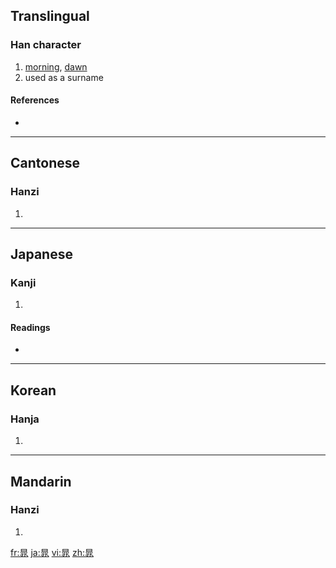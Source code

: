 ==Translingual==

===Han character===
{{Han char|rn=72|rad=日|as=06|sn=10|four=6011<sub>3</sub>|canj=日中一人 (ALMO)}}

# [[morning]], [[dawn]]
# used as a surname

====References====
* {{Han ref|kx=0494.210|dkj=13889|dj=0859.140|hdz=21508.150|uh=6641|ud=26177|bh=AED0|bd=44752}}

----

==Cantonese==

===Hanzi===
{{yue-hanzi|jyut=|y=chiu4}}

# {{defn|Cantonese|sort=日06}}

----

==Japanese==

===Kanji===
{{ja-kanji|grade=|rs=日06}}

# {{defn|Japanese|sort=日06}}

====Readings====
* {{ja-readings|on=[[ちょう]] (chō)|kun=[[あさ]] (asa)}}

----

==Korean==

===Hanja===
{{ko-hanja|hangeul=조|eumhun=|rv=jo|mr=cho|y=co}}

# {{defn|Korean|sort=日06}}

----

==Mandarin==

===Hanzi===
{{cmn-hanzi|pin=[[cháo]] ([[chao2]])|wg=ch'ao<sup>2</sup>}}

# {{defn|Mandarin|sort=日06}}

[[fr:晁]]
[[ja:晁]]
[[vi:晁]]
[[zh:晁]]